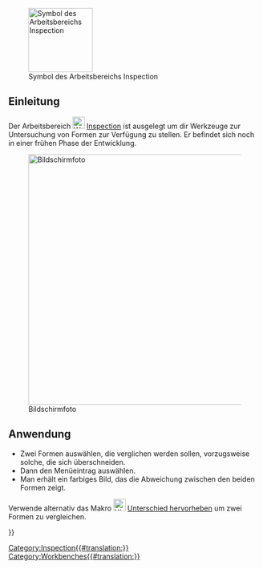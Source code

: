 <languages/>

{{Docnav/de
|[[FEM_Workbench/de|Arbeitsbereich FEM]]
|[[Material_Workbench/de|Arbeitsbereich Material]]
|IconL=Workbench_FEM.svg
|IconR=Workbench_Material.svg
}}

{{VeryImportantMessage|Seit Version 1.1 ist dieser Arbeitsbereich standardmäßig deaktiviert. Siehe [[Workbenches/de#Current|Arbeitsbereiche]].}}

[[Image:Workbench_Inspection.svg|thumb|128px|Symbol des Arbeitsbereichs Inspection]]

<span id="Introduction"></span>
==Einleitung==

Der Arbeitsbereich [[Image:Workbench_Inspection.svg|24px]] [[Inspection_Workbench/de|Inspection]] ist ausgelegt um dir Werkzeuge zur Untersuchung von Formen zur Verfügung zu stellen. Er befindet sich noch in einer frühen Phase der Entwicklung.

[[File:InspectionEx.png|thumb|center|500px|Bildschirmfoto]]

<span id="Usage"></span>
==Anwendung==

* Zwei Formen auswählen, die verglichen werden sollen, vorzugsweise solche, die sich überschneiden.
* Dann den Menüeintrag {{MenuCommand|Inspection → Visual inspection}} auswählen.
* Man erhält ein farbiges Bild, das die Abweichung zwischen den beiden Formen zeigt.

Verwende alternativ das Makro [[File:HighlightDifference.png|24px]] [[Macro_HighlightDifference/de|Unterschied hervorheben]] um zwei Formen zu vergleichen.


{{Docnav/de
|[[FEM_Workbench/de|Arbeitsbereich FEM]]
|[[Material_Workbench/de|Arbeitsbereich Material]]
|IconL=Workbench_FEM.svg
|IconR=Workbench_Material.svg
}}

[[Category:Inspection{{#translation:}}]]
{{Userdocnavi{{#translation:}}}}
[[Category:Workbenches{{#translation:}}]]